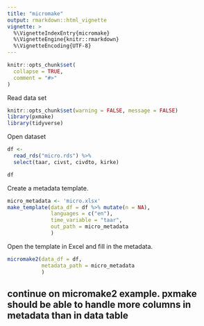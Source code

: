 ```yaml
---
title: "micromake"
output: rmarkdown::html_vignette
vignette: >
  %\VignetteIndexEntry{micromake}
  %\VignetteEngine{knitr::rmarkdown}
  %\VignetteEncoding{UTF-8}
---
```


```r
knitr::opts_chunk$set(
  collapse = TRUE,
  comment = "#>"
)
```

Read data set
```r
knitr::opts_chunk$set(warning = FALSE, message = FALSE)
library(pxmake)
library(tidyverse)
```

Open dataset 
```r
df <- 
  read_rds("micro.rds") %>% 
  select(taar, civst, civdto, kirke)

df
```

Create a metadata template.

```r
micro_metadata <- 'micro.xlsx' 
make_template(data_df = df %>% mutate(n = NA), 
              languages = c("en"),
              time_variable = "taar",
              out_path = micro_metadata
              )
```

Open the template in Excel and fill in the metadata.

```r
micromake2(data_df = df, 
           metadata_path = micro_metadata
           )
```

## continue on micromake2 example. pxmake should be able to handle more columns in metadata than in data table
